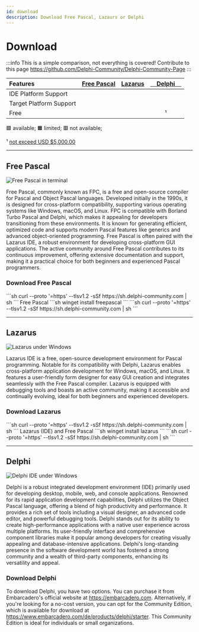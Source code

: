 ```yaml
---
id: download
description: Download Free Pascal, Lazaurs or Delphi
---
```



# Download

:::info
This is a simple comparison, not everything is covered!
Contribute to this page https://github.com/Delphi-Community/Delphi-Community-Page
:::

| Features | <a href="#free-pascal">Free Pascal</a> | <a href="#lazarus">Lazarus</a> | <a href="#delphi">&nbsp;&nbsp;&nbsp;&nbsp;Delphi&nbsp;&nbsp;&nbsp;&nbsp;</a> |
|:------------------------------------------------------------| :-----------: | :-------: | :-----: |
| IDE Platform Support | <Icon icon="codicon:terminal-linux" /> <Icon icon="wpf:macos" /> <Icon icon="fontisto:windows" /> <Icon icon="simple-icons:arm" /> | <Icon icon="codicon:terminal-linux" /> <Icon icon="wpf:macos" /> <Icon icon="fontisto:windows" /> | <Icon icon="fontisto:windows" /> |
| Target Platform Support | <Icon icon="codicon:terminal-linux" /> <Icon icon="wpf:macos" /> <Icon icon="fontisto:windows" /> <Icon icon="simple-icons:arm" /> | <Icon icon="codicon:terminal-linux" /> <Icon icon="wpf:macos" /> <Icon icon="fontisto:windows" /> | <Icon icon="codicon:terminal-linux" /> <Icon icon="wpf:macos" /> <Icon icon="fontisto:windows" /> <Icon icon="ant-design:android-filled" /> <Icon icon="simple-icons:ios"/>|
| Free  | <Icon icon="fa:check" color="#00d26a" /> | <Icon icon="fa:check" color="#00d26a" /> | <Icon icon="fa:check" color="#ff6723" /> ¹ |

🟩 available;
🟧 limited;
🟥 not available;

¹ [not exceed USD $5,000.00](https://www.embarcadero.com/products/rad-studio/rad-studio-eula#ce-terms) 

---

## Free Pascal

![Free Pascal in terminal](../../static/img/fpc_win.png)

Free Pascal, commonly known as FPC, is a free and open-source compiler for Pascal and Object Pascal languages.
Developed initially in the 1990s, it is designed for cross-platform compatibility, supporting various operating systems like Windows, macOS, and Linux.
FPC is compatible with Borland Turbo Pascal and Delphi, which makes it appealing for developers transitioning from these environments.
It is known for generating efficient, optimized code and supports modern Pascal features like generics and advanced object-oriented programming.
Free Pascal is often paired with the Lazarus IDE, a robust environment for developing cross-platform GUI applications.
The active community around Free Pascal contributes to its continuous improvement, offering extensive documentation and support, making it a practical choice for both beginners and experienced Pascal programmers.

### Download Free Pascal

<Tabs groupId="operating-systems"> 
  <TabItem value="linux" label="Linux">
    ```sh
      curl --proto '=https' --tlsv1.2 -sSf https://sh.delphi-community.com | sh
    ```
  </TabItem>
  <TabItem value="win" label="Windows">
    Free Pascal
    ```sh
      winget install freepascal
    ```
  </TabItem>
  <TabItem value="mac" label="macOS">
    ```sh
      curl --proto '=https' --tlsv1.2 -sSf https://sh.delphi-community.com | sh
    ```
  </TabItem>
</Tabs>

---

## Lazarus

![Lazarus under Windows](../../static/img/lazarus_win.png)


Lazarus IDE is a free, open-source development environment for Pascal programming.
Notable for its compatibility with Delphi, Lazarus enables cross-platform application development for Windows, macOS, and Linux.
It features a user-friendly form designer for easy GUI creation and integrates seamlessly with the Free Pascal compiler.
Lazarus is equipped with debugging tools and boasts an active community, making it accessible and continually evolving, ideal for both beginners and experienced developers.

### Download Lazarus
<Tabs groupId="operating-systems"> 
  <TabItem value="linux" label="Linux">
    ```sh
      curl --proto '=https' --tlsv1.2 -sSf https://sh.delphi-community.com | sh
    ```
  </TabItem>
  <TabItem value="win" label="Windows">
    Lazarus (IDE) and Free Pascal
    ```sh
      winget install lazarus
    ```
  </TabItem>
  <TabItem value="mac" label="macOS">
    ```sh
      curl --proto '=https' --tlsv1.2 -sSf https://sh.delphi-community.com | sh
    ```
  </TabItem>
</Tabs>

---

## Delphi

![Delphi IDE under Windows](../../static/img/delphi_win.png)

Delphi is a robust integrated development environment (IDE) primarily used for developing desktop, mobile, web, and console applications.
Renowned for its rapid application development capabilities, Delphi utilizes the Object Pascal language, offering a blend of high productivity and performance.
It provides a rich set of tools including a visual designer, an advanced code editor, and powerful debugging tools.
Delphi stands out for its ability to create high-performance applications with a native user experience across multiple platforms.
Its user-friendly interface and comprehensive component libraries make it popular among developers for creating visually appealing and database-intensive applications.
Delphi's long-standing presence in the software development world has fostered a strong community and a wealth of third-party components, enhancing its versatility and appeal.

### Download Delphi
To download Delphi, you have two options.
You can purchase it from Embarcadero's official website at https://embarcadero.com.
Alternatively, if you're looking for a no-cost version, you can opt for the Community Edition, which is available for download at https://www.embarcadero.com/de/products/delphi/starter. This Community Edition is ideal for individuals or small organizations.